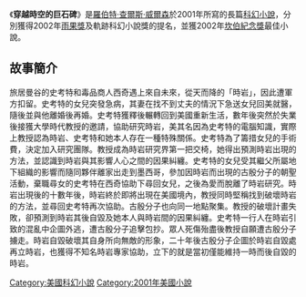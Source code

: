 {{unreferenced|time=2011-11-05T09:19:37+00:00}}
{{NoteTA|G1=Show}}
{{infobox Book |
| name             = 穿越時空的巨石碑
| title_orig       ='''''The Chronoliths'''''
| author           = [[羅伯特·查爾斯·威爾森|羅伯特·查爾斯·威爾森]]
| translator      = 
| country          = {{flagicon|USA}}[[美國|美國]]
| language         = {{flagicon|USA}}[[英文|英文]]
| series           = 
| genre            = [[科幻小說|科幻小說]]
| publisher        = Tor Books
| release_date     = 2001年
| isbn             = 
| preceded_by      = 
| followed_by      = 
}}
《'''穿越時空的巨石碑'''》是[[羅伯特·查爾斯·威爾森|羅伯特·查爾斯·威爾森]]於2001年所寫的長篇[[科幻小說|科幻小說]]，分別獲得2002年[[雨果獎|雨果獎]]及軌跡科幻小說獎的提名，並獲2002年[[坎伯紀念獎|坎伯紀念獎]]最佳小說。
==故事簡介==
旅居曼谷的史考特和毒品商人西奇遇上來自未來，從天而降的「時岩」，因此遭軍方扣留。史考特的女兒突發急病，其妻在找不到丈夫的情況下急送女兒回美就醫，隨後並與他離婚後再婚。史考特獲釋後輾轉回到美國重新生活，數年後突然於失業後接獲大學時代教授的邀請，協助研究時岩，美其名因為史考特的電腦知識，實際上教授認為時岩、史考特和她本人存在一種特殊關係。史考特為了籌措女兒的手術費，決定加入研究團隊。教授成為時岩研究界第一把交椅，她得出預測時岩出現的方法，並認識到時岩與其影響人心之間的因果糾纏。史考特的女兒受其繼父所屬地下組織的影響而隨同夥伴離家出走到墨西哥，參加因時岩而出現的古殷分子的朝聖活動，棄職尋女的史考特在西奇協助下尋回女兒，之後為愛而脫離了時岩研究。時岩出現後的十數年後，時岩終於即將出現在美國境內，教授同時堅稱找到破壞時岩的方法，並尋回史考特再次協助。古殷分子也向同一地點聚集。教授的破壞計畫失敗，卻預測到時岩其後自毀及她本人與時岩間的因果糾纏。史考特一行人在時岩引致的混亂中企圖外逃，遭古殷分子追擊包抄。眾人死傷殆盡後教授自願遭古殷分子擄走。時岩自毀破壞其自身所向無敵的形象，二十年後古殷分子企圖於時岩自毀處再立時岩，也獲得不知名時岩專家協助，立下的就是當初僅能維持一時而後自毀的時岩。

[[Category:美國科幻小說|Category:美國科幻小說]]
[[Category:2001年美國小說|Category:2001年美國小說]]